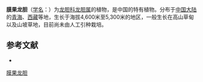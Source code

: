{{Speciesbox
| name = 膜果龙胆
| status = 
| status_system = 
| image =
| genus = Gentiana
| species = hyalina
| authority = T. N. Ho
}}

'''膜果龙胆'''（[[学名|学名]]：{{lang|la|''Gentiana hyalina''}}）为[[龙胆科|龙胆科]][[龙胆属|龙胆属]]的植物，是中国的特有植物。分布于[[中国大陆|中国大陆]]的[[青海|青海]]、[[西藏|西藏]]等地，生长于海拔4,600米至5,300米的地区，一般生长在高山草甸以及山坡草地，目前尚未由人工引种栽培。

== 参考文献 ==
<div class="references-small">
* {{cite web| url =http://www.bioinfo.cn/db05/KmzwSpecies.php?action=view&id=7893| title =膜果龙胆| work =《中国高等植物数据库全库》| publisher =中国科学院微生物研究所| author =昆明植物研究所| accessdate =2009-02-24| deadurl =yes| archiveurl =https://web.archive.org/web/20160305081823/http://www.bioinfo.cn/db05/KmzwSpecies.php?action=view&id=7893| archivedate =2016-03-05}}
</div>
{{Taxonbar|from=Q15227329}}

[[Category:龙胆属|膜果龙胆]]


{{植物小作品}}